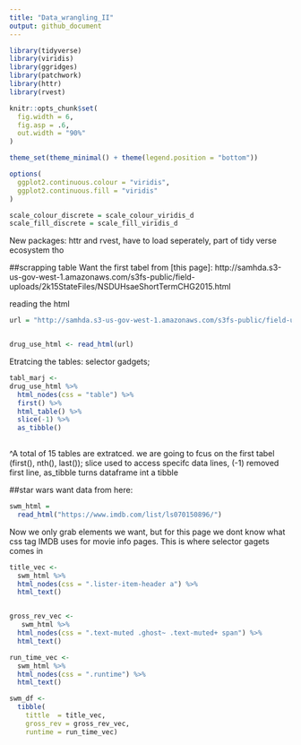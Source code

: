 ```yaml
---
title: "Data_wrangling_II"
output: github_document
---
```


```r
library(tidyverse)
library(viridis)
library(ggridges)
library(patchwork)
library(httr)
library(rvest)

knitr::opts_chunk$set(
  fig.width = 6,
  fig.asp = .6,
  out.width = "90%"
)

theme_set(theme_minimal() + theme(legend.position = "bottom"))

options(
  ggplot2.continuous.colour = "viridis",
  ggplot2.continuous.fill = "viridis"
)

scale_colour_discrete = scale_colour_viridis_d
scale_fill_discrete = scale_fill_viridis_d
```
New packages: httr and rvest, have to load seperately, part of tidy verse ecosystem tho


##scrapping table
Want the first tabel from [this page]: http://samhda.s3-us-gov-west-1.amazonaws.com/s3fs-public/field-uploads/2k15StateFiles/NSDUHsaeShortTermCHG2015.html

reading the html
```r
url = "http://samhda.s3-us-gov-west-1.amazonaws.com/s3fs-public/field-uploads/2k15StateFiles/NSDUHsaeShortTermCHG2015.htm"


drug_use_html <- read_html(url)
```
Etratcing the tables: selector gadgets;
```r
tabl_marj <- 
drug_use_html %>% 
  html_nodes(css = "table") %>% 
  first() %>% 
  html_table() %>% 
  slice(-1) %>% 
  as_tibble()
  
```
^A total of 15 tables are extratced.
we are going to fcus on the first tabel (first(), nth(), last());
slice used to access specifc data lines, (-1) removed first line, as_tibble turns dataframe int a tibble


##star wars 
want data from here: 

```r

swm_html = 
  read_html("https://www.imdb.com/list/ls070150896/")
```
Now we only grab elements we want, but for this page we dont know what css tag IMDB uses for movie info pages. This is where selector gagets comes in 
```r
title_vec <- 
  swm_html %>% 
  html_nodes(css = ".lister-item-header a") %>% 
  html_text()


gross_rev_vec <- 
   swm_html %>% 
  html_nodes(css = ".text-muted .ghost~ .text-muted+ span") %>% 
  html_text()

run_time_vec <- 
  swm_html %>% 
  html_nodes(css = ".runtime") %>% 
  html_text()

swm_df <- 
  tibble(
    tittle  = title_vec,
    gross_rev = gross_rev_vec,
    runtime = run_time_vec)
```

